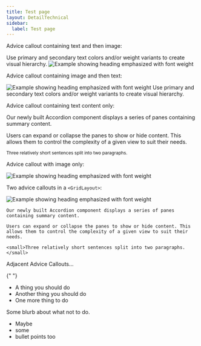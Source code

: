 ```yaml
---
title: Test page
layout: DetailTechnical
sidebar:
  label: Test page
---
```


Advice callout containing text and then image:

<ExampleContainer type="positive">
  Use primary and secondary text colors and/or weight variants to create visual hierarchy.
  <Image
    src="/img/foundations/typography-heading-emphasized.svg"
    alt="Example showing heading emphasized with font weight"
  />

</ExampleContainer>

Advice callout containing image and then text:

<ExampleContainer type="negative">
  <img
    src="https://picsum.photos/700/300"
    alt="Example showing heading emphasized with font weight"
    width={700}
    height={300}
  />
  Use primary and secondary text colors and/or weight variants to create visual hierarchy.
</ExampleContainer>

Advice callout containing text content only:

<ExampleContainer type="negative">

Our newly built Accordion component displays a series of panes containing summary content.

Users can expand or collapse the panes to show or hide content. This allows them to control the complexity of a given view to suit their needs.

<small>Three relatively short sentences split into two paragraphs.</small>

</ExampleContainer>

Advice callout with image only:

<ExampleContainer type="positive">
  <Image
    src="/img/foundations/typography-heading-emphasized.svg"
    alt="Example showing heading emphasized with font weight"
  />

</ExampleContainer>

Two advice callouts in a `<GridLayout>`:

<GridLayout columns={2} gap={2}>
  <ExampleContainer type="positive">
    <Image
      src="/img/foundations/typography-heading-emphasized.svg"
      alt="Example showing heading emphasized with font weight"
    />
  </ExampleContainer>

  <ExampleContainer type="negative">

    Our newly built Accordion component displays a series of panes containing summary content.

    Users can expand or collapse the panes to show or hide content. This allows them to control the complexity of a given view to suit their needs.

    <small>Three relatively short sentences split into two paragraphs.</small>

  </ExampleContainer>
</GridLayout>

Adjacent Advice Callouts...

{" "}

<ExampleContainer type="positive">

- A thing you should do
- Another thing you should do
- One more thing to do

</ExampleContainer>

<ExampleContainer type="negative">

Some blurb about what not to do.

- Maybe
- some
- bullet points too

</ExampleContainer>
